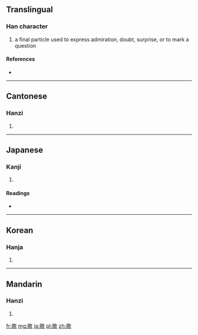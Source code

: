 {{also|欤}}
==Translingual==

===Han character===
{{Han char|rn=76|rad=欠|as=14|sn=18|four=7788<sub>2</sub>|canj=竹金弓人 (HCNO)}}

# a final particle used to express admiration, doubt, surprise, or to mark a question

====References====
* {{Han ref|kx=0573.010|dkj=16226|hdz=32152.100|uh=6B5F|ud=27487|bh=C26A|bd=49770}}

----

==Cantonese==

===Hanzi===
{{yue-hanzi|jyut=|y=yu4|sim=欤}}

# {{defn|Cantonese|sort=欠14}}

----

==Japanese==

===Kanji===
{{ja-kanji|grade=|rs=欠14}}

# {{defn|Japanese|sort=欠14}}

====Readings====
* {{ja-readings|on=[[よ]] (yo)|kun=[[か]] (ka), [[や]] (ya)}}

----

==Korean==

===Hanja===
{{ko-hanja|hangeul=여|eumhun=|rv=yeo|mr=yŏ|y=ye}}

# {{defn|Korean|sort=欠14}}

----

==Mandarin==

===Hanzi===
{{cmn-hanzi|sim=欤|pin=[[yú]] ([[yu2]])|wg=yü<sup>2</sup>}}

# {{defn|Mandarin|sort=欠14}}

[[fr:歟]]
[[mg:歟]]
[[ja:歟]]
[[pl:歟]]
[[zh:歟]]